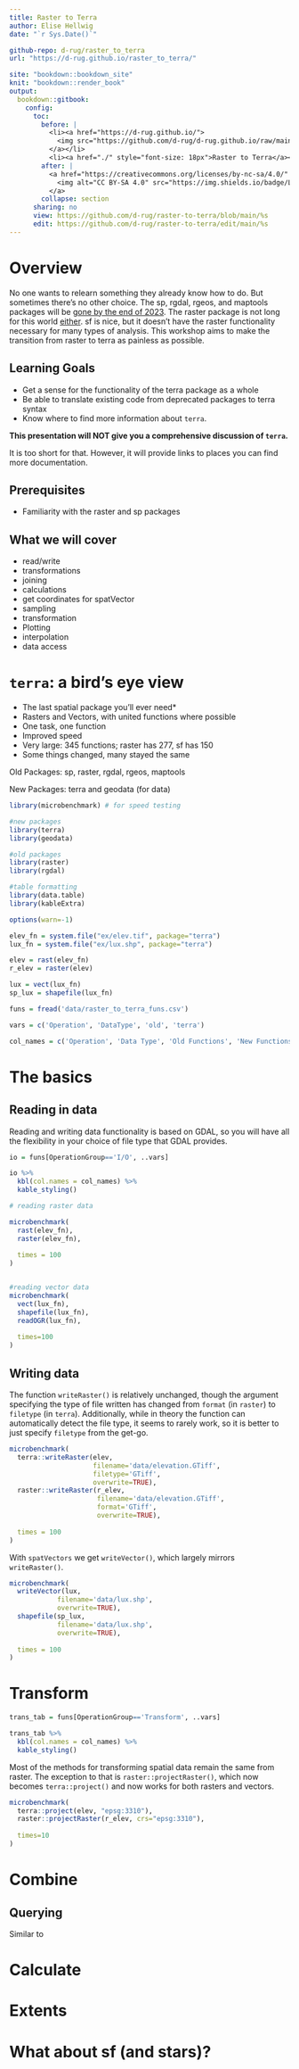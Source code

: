 ```yaml
---
title: Raster to Terra
author: Elise Hellwig
date: "`r Sys.Date()`"

github-repo: d-rug/raster_to_terra
url: "https://d-rug.github.io/raster_to_terra/"

site: "bookdown::bookdown_site"
knit: "bookdown::render_book"
output:
  bookdown::gitbook:
    config:
      toc:
        before: |
          <li><a href="https://d-rug.github.io/">
            <img src="https://github.com/d-rug/d-rug.github.io/raw/main/DRUG_final_cobalt.png" style="height: 100%; width: 100%; object-fit: contain" />
          </a></li>
          <li><a href="./" style="font-size: 18px">Raster to Terra</a></li>
        after: |
          <a href="https://creativecommons.org/licenses/by-nc-sa/4.0/" target="_blank">
            <img alt="CC BY-SA 4.0" src="https://img.shields.io/badge/License-CC%20BY--NC--SA%204.0-lightgrey.svg" style="float: right; padding-right: 10px;" />
          </a>
        collapse: section
      sharing: no
      view: https://github.com/d-rug/raster-to-terra/blob/main/%s
      edit: https://github.com/d-rug/raster-to-terra/edit/main/%s
---
```


# Overview {-}

No one wants to relearn something they already know how to do. But sometimes 
there's no other choice. The sp, rgdal, rgeos, and maptools packages will be
[gone by the end of 2023](https://r-spatial.org/r/2023/05/15/evolution4.html).
The raster package is not long for this world [either](https://rspatial.org/raster/).
sf is nice, but it doesn't have the raster functionality necessary for many
types of analysis. This workshop aims to make the transition from raster to
terra as painless as possible. 

## Learning Goals

- Get a sense for the functionality of the terra package as a whole
- Be able to translate existing code from deprecated packages to terra syntax
- Know where to find more information about `terra`.

**This presentation will NOT give you a comprehensive discussion of `terra`.**

It is too short for that. However, it will provide links to places you can find 
more documentation.

## Prerequisites

- Familiarity with the raster and sp packages 

## What we will cover

 - read/write
 - transformations
 - joining
 - calculations
 - get coordinates for spatVector
 - sampling
 - transformation
 - Plotting
 - interpolation
 - data access

# `terra`: a bird's eye view

 - The last spatial package you'll ever need*
 - Rasters and Vectors, with united functions where possible
 - One task, one function
 - Improved speed
 - Very large: 345 functions; raster has 277, sf has 150
 - Some things changed, many stayed the same
 
Old Packages: sp, raster, rgdal, rgeos, maptools

New Packages: terra and geodata (for data)


```r

library(microbenchmark) # for speed testing

#new packages
library(terra) 
library(geodata)

#old packages
library(raster)
library(rgdal)

#table formatting
library(data.table)
library(kableExtra)

options(warn=-1)

elev_fn = system.file("ex/elev.tif", package="terra")
lux_fn = system.file("ex/lux.shp", package="terra")

elev = rast(elev_fn)
r_elev = raster(elev)

lux = vect(lux_fn)
sp_lux = shapefile(lux_fn)

```


```r

funs = fread('data/raster_to_terra_funs.csv')

vars = c('Operation', 'DataType', 'old', 'terra')

col_names = c('Operation', 'Data Type', 'Old Functions', 'New Functions')

```


# The basics

## Reading in data

Reading and writing data functionality is based on GDAL, so you will have all 
the flexibility in your choice of file type that GDAL provides. 

```r

io = funs[OperationGroup=='I/O', ..vars]

io %>% 
  kbl(col.names = col_names) %>% 
  kable_styling()

```




```r

# reading raster data 

microbenchmark(
  rast(elev_fn),
  raster(elev_fn),
  
  times = 100
)



```


```r

#reading vector data
microbenchmark(
  vect(lux_fn),
  shapefile(lux_fn),
  readOGR(lux_fn),
  
  times=100
)


```

## Writing data

The function `writeRaster()` is relatively unchanged, though the argument 
specifying the type of file written has changed from `format` (in `raster`) to 
`filetype` (in `terra`). Additionally, while in theory the function can 
automatically detect the file type, it seems to rarely work, so it is better to 
just specify `filetype` from the get-go. 

```r

microbenchmark(
  terra::writeRaster(elev,
                     filename='data/elevation.GTiff',
                     filetype='GTiff', 
                     overwrite=TRUE),
  raster::writeRaster(r_elev,
                      filename='data/elevation.GTiff',
                      format='GTiff',
                      overwrite=TRUE),
  
  times = 100
)

```

With `spatVectors` we get `writeVector()`, which largely mirrors `writeRaster()`.

```r

microbenchmark(
  writeVector(lux, 
            filename='data/lux.shp', 
            overwrite=TRUE),
  shapefile(sp_lux, 
            filename='data/lux.shp', 
            overwrite=TRUE),
  
  times = 100
)


```


# Transform

```r

trans_tab = funs[OperationGroup=='Transform', ..vars]

trans_tab %>% 
  kbl(col.names = col_names) %>% 
  kable_styling()

```

Most of the methods for transforming spatial data remain the same from raster.
The exception to that is `raster::projectRaster()`, which now becomes 
`terra::project()` and now works for both rasters and vectors. 

```r

microbenchmark(
  terra::project(elev, "epsg:3310"),
  raster::projectRaster(r_elev, crs="epsg:3310"),
  
  times=10
)


```

# Combine

## Querying 

Similar to 

# Calculate

# Extents



# What about sf (and stars)?
